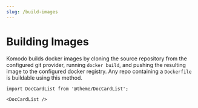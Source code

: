 ```yaml
---
slug: /build-images
---
```


# Building Images

Komodo builds docker images by cloning the source repository from the configured git provider, running `docker build`,
and pushing the resulting image to the configured docker registry. Any repo containing a `Dockerfile` is buildable using this method.

```mdx-code-block
import DocCardList from '@theme/DocCardList';

<DocCardList />
```